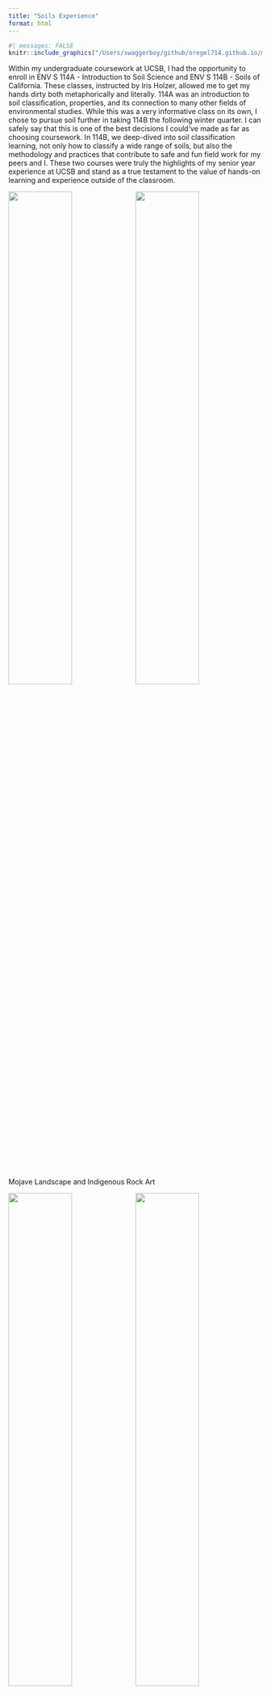 ```yaml
---
title: "Soils Experience"
format: html
---
```


```r
#| messages: FALSE
knitr::include_graphics("/Users/swaggerboy/github/oregel714.github.io/media/group.jpeg")
```

Within my undergraduate coursework at UCSB, I had the opportunity to enroll in ENV S 114A - Introduction to Soil Science and ENV S 114B - Soils of California. These classes, instructed by Iris Holzer, allowed me to get my hands dirty both metaphorically and literally. 114A was an introduction to soil classification, properties, and its connection to many other fields of environmental studies. While this was a very informative class on its own, I chose to pursue soil further in taking 114B the following winter quarter. I can safely say that this is one of the best decisions I could’ve made as far as choosing coursework. In 114B, we deep-dived into soil classification learning, not only how to classify a wide range of soils, but also the methodology and practices that contribute to safe and fun field work for my peers and I. These two courses were truly the highlights of my senior year experience at UCSB and stand as a true testament to the value of hands-on learning and experience outside of the classroom.


![](media/landscape.jpeg){width=50%}![](media/point.jpeg){width=50%}
Mojave Landscape and Indigenous Rock Art 


![](media/iris.jpeg){width=50%}![](media/alice.jpeg){width=50%}
Iris and the Crew 


![](media/inner.jpeg){width=50%}![](media/mountain.jpeg){width=50%}
Our beautiful planet 